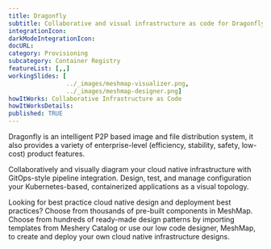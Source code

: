 ```yaml
---
title: Dragonfly
subtitle: Collaborative and visual infrastructure as code for Dragonfly
integrationIcon: 
darkModeIntegrationIcon: 
docURL: 
category: Provisioning
subcategory: Container Registry
featureList: [,,]
workingSlides: [
				../_images/meshmap-visualizer.png,
				../_images/meshmap-designer.png]
howItWorks: Collaborative Infrastructure as Code
howItWorksDetails: 
published: TRUE
---
```

Dragonfly is an intelligent P2P based image and file distribution system, it also provides a variety of enterprise-level (efficiency, stability, safety, low-cost) product features.
<p>
    Collaboratively and visually diagram your cloud native infrastructure with GitOps-style pipeline integration. Design, test, and manage configuration your Kubernetes-based, containerized applications as a visual topology.
</p>
<p>
    Looking for best practice cloud native design and deployment best practices? Choose from thousands of pre-built components in MeshMap. Choose from hundreds of ready-made design patterns by importing templates from Meshery Catalog or use our low code designer, MeshMap, to create and deploy your own cloud native infrastructure designs.
</p>